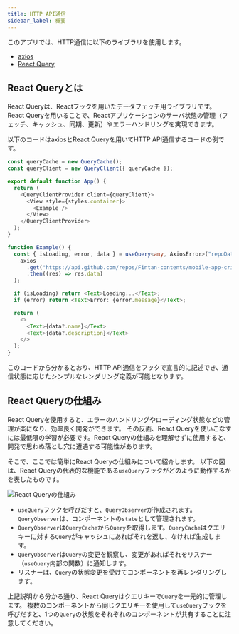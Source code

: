 ```yaml
---
title: HTTP API通信
sidebar_label: 概要
---
```


このアプリでは、HTTP通信に以下のライブラリを使用します。

- [axios](https://github.com/axios/axios)
- [React Query](https://react-query.tanstack.com/)

## React Queryとは

React Queryは、Reactフックを用いたデータフェッチ用ライブラリです。
React Queryを用いることで、Reactアプリケーションのサーバ状態の管理（フェッチ、キャッシュ、同期、更新）やエラーハンドリングを実現できます。

以下のコードはaxiosとReact Queryを用いてHTTP API通信するコードの例です。

```typescript jsx
const queryCache = new QueryCache();
const queryClient = new QueryClient({ queryCache });

export default function App() {
  return (
    <QueryClientProvider client={queryClient}>
      <View style={styles.container}>
        <Example />
      </View>
    </QueryClientProvider>
  );
}

function Example() {
  const { isLoading, error, data } = useQuery<any, AxiosError>("repoData", () =>
    axios
      .get("https://api.github.com/repos/Fintan-contents/mobile-app-crib-notes")
      .then((res) => res.data)
  );

  if (isLoading) return <Text>Loading...</Text>;
  if (error) return <Text>Error: {error.message}</Text>;

  return (
    <>
      <Text>{data?.name}</Text>
      <Text>{data?.description}</Text>
    </>
  );
}
```

このコードから分かるとおり、HTTP API通信をフックで宣言的に記述でき、通信状態に応じたシンプルなレンダリング定義が可能となります。

## React Queryの仕組み

React Queryを使用すると、エラーのハンドリングやローディング状態などの管理が楽になり、効率良く開発ができます。
その反面、React Queryを使いこなすには最低限の学習が必要です。React Queryの仕組みを理解せずに使用すると、開発で思わぬ落とし穴に遭遇する可能性があります。

そこで、ここでは簡単にReact Queryの仕組みについて紹介します。
以下の図は、React Queryの代表的な機能である`useQuery`フックがどのように動作するかを表したものです。

![React Queryの仕組み](react-query.drawio.png)

- `useQuery`フックを呼びだすと、`QueryObserver`が作成されます。`QueryObserver`は、コンポーネントの`state`として管理されます。
- `QueryObserver`は`QueryCache`から`Query`を取得します。`QueryCache`はクエリキーに対する`Query`がキャッシュにあればそれを返し、なければ生成します。
- `QueryObserver`は`Query`の変更を観察し、変更があればそれをリスナー（`useQuery`内部の関数）に通知します。
- リスナーは、`Query`の状態変更を受けてコンポーネントを再レンダリングします。

上記説明から分かる通り、React Queryはクエリキーで`Query`を一元的に管理します。
複数のコンポーネントから同じクエリキーを使用して`useQuery`フックを呼びだすと、1つの`Query`の状態をそれぞれのコンポーネントが共有することに注意してください。
